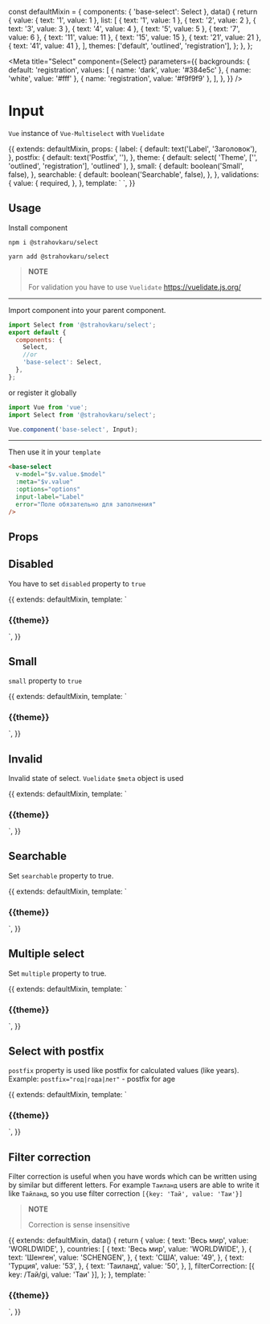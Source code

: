 const defaultMixin = {
  components: { 'base-select': Select },
  data() {
    return {
      value: { text: '1', value: 1 },
      list: [
        { text: '1', value: 1 },
        { text: '2', value: 2 },
        { text: '3', value: 3 },
        { text: '4', value: 4 },
        { text: '5', value: 5 },
        { text: '7', value: 6 },
        { text: '11', value: 11 },
        { text: '15', value: 15 },
        { text: '21', value: 21 },
        { text: '41', value: 41 },
      ],
      themes: ['default', 'outlined', 'registration'],
    };
  },
};

<Meta
  title="Select"
  component={Select}
  parameters={{
    backgrounds: {
      default: 'registration',
      values: [
        { name: 'dark', value: '#384e5c' },
        { name: 'white', value: '#fff' },
        { name: 'registration', value: '#f9f9f9' },
      ],
    },
  }}
/>

# Input

`Vue` instance of `Vue-Multiselect` with `Vuelidate`

<Preview>
  <Story name="default" height="90px" decorators={[withKnobs]}>
    {{
      extends: defaultMixin,
      props: {
        label: {
          default: text('Label', 'Заголовок'),
        },
        postfix: {
          default: text('Postfix', ''),
        },
        theme: {
          default: select(
            'Theme',
            ['', 'outlined', 'registration'],
            'outlined'
          ),
        },
        small: {
          default: boolean('Small', false),
        },
        searchable: {
          default: boolean('Searchable', false),
        },
      },
      validations: {
        value: {
          required,
        },
      },
      template: `
        <base-select
          v-model="$v.value.$model"
          :input-label="label"
          :meta="$v.value"
          :searchable="searchable"
          :theme="theme"
          :options="list"
          :small="small"
          error="Поле обязательно для заполнения"
          prompt="Какая-то подсказка"
          postfix="год|года|лет"
          style="min-width: 400px"/>
      `,
    }}
  </Story>
</Preview>

## Usage

Install component

```
npm i @strahovkaru/select

yarn add @strahovkaru/select
```

> **NOTE**
>
> For validation you have to use `Vuelidate` https://vuelidate.js.org/

---

Import component into your parent component.

```js
import Select from '@strahovkaru/select';
export default {
  components: {
    Select,
    //or
    'base-select': Select,
  },
};
```

or register it globally

```js
import Vue from 'vue';
import Select from '@strahovkaru/select';

Vue.component('base-select', Input);
```

---

Then use it in your `template`

```html
<base-select
  v-model="$v.value.$model"
  :meta="$v.value"
  :options="options"
  input-label="Label"
  error="Поле обязательно для заполнения"
/>
```

## Props

<Props of={Select} />

## Disabled

You have to set `disabled` property to `true`

<Preview>
  <Story name="disabled">
    {{
      extends: defaultMixin,
      template: `
        <form class="form">
          <div class="row">
            <div class="col col-xl-4" v-for="theme of themes">
              <h3 style="margin-bottom: 10px">{{theme}}</h3>
              <base-select
                v-model="value"
                input-label="Заголовок"
                :theme="theme"
                :options="list"
                :disabled="true"
                error="Поле обязательно для заполнения"
                prompt="Какая-то подсказка"
                postfix="год|года|лет"
                style="min-width: 300px"
              />
            </div>
          </div>
        </form>
      `,
    }}
  </Story>
</Preview>

## Small

`small` property to `true`

<Preview>
  <Story name="small">
    {{
      extends: defaultMixin,
      template: `
        <form class="form">
          <div class="row">
            <div class="col col-xl-4" v-for="theme of themes">
              <h3 style="margin-bottom: 10px">{{theme}}</h3>
              <base-select
                v-model="value"
                input-label="Заголовок"
                :meta="{$error: false, $touch() {}}"
                :theme="theme"
                :options="list"
                :small="true"
                error="Поле обязательно для заполнения"
                prompt="Какая-то подсказка"
                postfix="год|года|лет"
                style="min-width: 300px"
              />
            </div>
          </div>
        </form>
      `,
    }}
  </Story>
</Preview>

## Invalid

Invalid state of select. `Vuelidate` `$meta` object is used

<Preview>
  <Story name="invalid">
    {{
      extends: defaultMixin,
      template: `
        <form class="form">
          <div class="row">
            <div class="col col-xl-4" v-for="theme of themes">
              <h3 style="margin-bottom: 10px">{{theme}}</h3>
              <base-select
                v-model="value"
                :meta="{$error: true, $touch() {}}"
                input-label="Заголовок"
                :theme="theme"
                :options="list"
                error="Поле обязательно для заполнения"
                prompt="Какая-то подсказка"
                postfix="год|года|лет"
                style="min-width: 300px"
              />
            </div>
          </div>
        </form>
      `,
    }}
  </Story>
</Preview>

## Searchable

Set `searchable` property to true.

<Preview>
  <Story name="searchable">
    {{
      extends: defaultMixin,
      template: `
        <form class="form">
          <div class="row">
            <div class="col col-xl-4" v-for="theme of themes">
              <h3 style="margin-bottom: 10px">{{theme}}</h3>
              <base-select
                v-model="value"
                input-label="Заголовок"
                :meta="{$error: false, $touch() {}}"
                :searchable="true"
                :theme="theme"
                :options="list"
                error="Поле обязательно для заполнения"
                prompt="Какая-то подсказка"
                postfix="год|года|лет"
                style="min-width: 300px"
              />
            </div>
          </div>
        </form>
      `,
    }}
  </Story>
</Preview>

## Multiple select

Set `multiple` property to true.

<Preview>
  <Story name="multiple">
    {{
      extends: defaultMixin,
      template: `
        <form class="form">
          <div class="row">
            <div class="col col-xl-4" v-for="theme of themes">
              <h3 style="margin-bottom: 10px">{{theme}}</h3>
              <base-select
                v-model="value"
                input-label="Заголовок"
                :meta="{$error: false, $touch() {}}"
                :multiple="true"
                :theme="theme"
                :options="list"
                error="Поле обязательно для заполнения"
                prompt="Какая-то подсказка"
                style="min-width: 300px"
              />
            </div>
          </div>
        </form>
      `,
    }}
  </Story>
</Preview>

## Select with postfix

`postfix` property is used like postfix for calculated values (like years). Example: `postfix="год|года|лет"` - postfix for age

<Preview>
  <Story name="postfix">
    {{
      extends: defaultMixin,
      template: `
        <form class="form">
          <div class="row">
            <div class="col col-xl-4" v-for="theme of themes">
              <h3 style="margin-bottom: 10px">{{theme}}</h3>
              <base-select
                v-model="value"
                input-label="Заголовок"
                :meta="{$error: false, $touch() {}}"
                :theme="theme"
                :options="list"
                error="Поле обязательно для заполнения"
                prompt="Какая-то подсказка"
                postfix="год|года|лет"
                style="min-width: 300px"
              />
            </div>
          </div>
        </form>
      `,
    }}
  </Story>
</Preview>

## Filter correction

Filter correction is useful when you have words which can be written using by similar but different letters.
For example `Таиланд` users are able to write it like `Тайланд`, so you use filter correction `[{key: 'Тай', value: 'Таи'}]`

> **NOTE**
>
> Correction is sense insensitive

<Preview>
  <Story name="filter correction">
    {{
      extends: defaultMixin,
      data() {
        return {
          value: {
            text: 'Весь мир',
            value: 'WORLDWIDE',
          },
          countries: [
            {
              text: 'Весь мир',
              value: 'WORLDWIDE',
            },
            {
              text: 'Шенген',
              value: 'SCHENGEN',
            },
            {
              text: 'США',
              value: '49',
            },
            {
              text: 'Турция',
              value: '53',
            },
            {
              text: 'Таиланд',
              value: '50',
            },
          ],
          filterCorrection: [{ key: /Тай/gi, value: 'Таи' }],
        };
      },
      template: `
        <form class="form">
          <div class="row">
            <div class="col col-xl-4" v-for="theme of themes">
              <h3 style="margin-bottom: 10px">{{theme}}</h3>
              <base-select
                v-model="value"
                input-label="Заголовок"
                :meta="{$error: false, $touch() {}}"
                :searchable="true"
                :theme="theme"
                :options="countries"
                :filter-correction="filterCorrection"
                error="Поле обязательно для заполнения"
                prompt="Какая-то подсказка"
                style="min-width: 300px"
              />
            </div>
          </div>
        </form>
      `,
    }}
  </Story>
</Preview>
